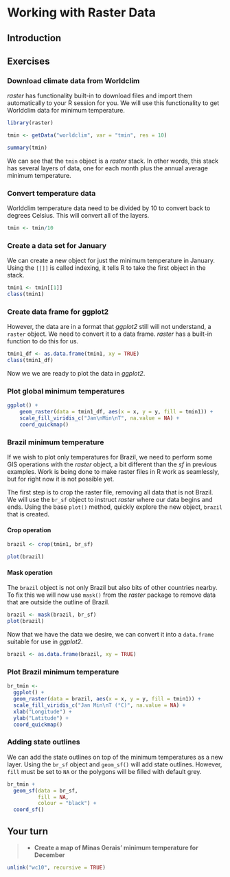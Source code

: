 # Working with Raster Data

## Introduction

## Exercises

### Download climate data from Worldclim

_raster_ has functionality built-in to download files and import them automatically to your R session for you.
We will use this functionality to get Worldclim data for minimum temperature.

```r
library(raster)

tmin <- getData("worldclim", var = "tmin", res = 10)

summary(tmin)
```

We can see that the `tmin` object is a _raster_ stack.
In other words, this stack has several layers of data, one for each month plus the annual average minimum temperature.

### Convert temperature data

Worldclim temperature data need to be divided by 10 to convert back to degrees Celsius.
This will convert all of the layers.

```r
tmin <- tmin/10
```

### Create a data set for January

We can create a new object for just the minimum temperature in January.
Using the `[[]]` is called indexing, it tells R to take the first object in the stack.

```r
tmin1 <- tmin[[1]]
class(tmin1)
```

### Create data frame for ggplot2

However, the data are in a format that _ggplot2_ still will not understand, a `raster` object.
We need to convert it to a data frame.
_raster_ has a built-in function to do this for us.

```r
tmin1_df <- as.data.frame(tmin1, xy = TRUE)
class(tmin1_df)
```

Now we we are ready to plot the data in _ggplot2_.

### Plot global minimum temperatures

```r
ggplot() +
    geom_raster(data = tmin1_df, aes(x = x, y = y, fill = tmin1)) +
    scale_fill_viridis_c("Jan\nMin\nT", na.value = NA) +
    coord_quickmap()
```

### Brazil minimum temperature

If we wish to plot only temperatures for Brazil, we need to perform some GIS operations with the _raster_ object, a bit different than the _sf_ in previous examples.
Work is being done to make raster files in R work as seamlessly, but for right now it is not possible yet.

The first step is to crop the raster file, removing all data that is not Brazil.
We will use the `br_sf` object to instruct _raster_ where our data begins and ends.
Using the base `plot()` method, quickly explore the new object, `brazil` that is created.

#### Crop operation

```r
brazil <- crop(tmin1, br_sf)

plot(brazil)
```

#### Mask operation

The `brazil` object is not only Brazil but also bits of other countries nearby.
To fix this we will now use `mask()` from the _raster_ package to remove data that are outside the outline of Brazil.

```r
brazil <- mask(brazil, br_sf)
plot(brazil)
```

Now that we have the data we desire, we can convert it into a `data.frame` suitable for use in _ggplot2_.

```r
brazil <- as.data.frame(brazil, xy = TRUE)
```

### Plot Brazil minimum temperature

```r
br_tmin <-
  ggplot() +
  geom_raster(data = brazil, aes(x = x, y = y, fill = tmin1)) +
  scale_fill_viridis_c("Jan Min\nT (°C)", na.value = NA) +
  xlab("Longitude") +
  ylab("Latitude") +
  coord_quickmap()
```

### Adding state outlines

We can add the state outlines on top of the minimum temperatures as a new layer.
Using the `br_sf` object and `geom_sf()` will add state outlines. However, `fill` must be set to `NA` or the polygons will be filled with default grey.

```r
br_tmin +
  geom_sf(data = br_sf,
          fill = NA,
          colour = "black") +
  coord_sf()
```

## Your turn

> * **Create a map of Minas Gerais' minimum temperature for December**

```r
unlink("wc10", recursive = TRUE)
```
